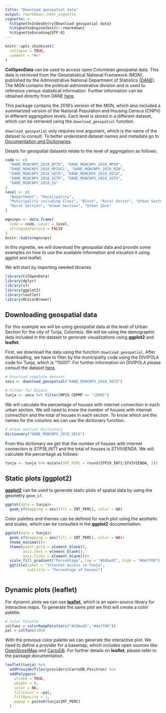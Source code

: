 ```yaml
---
title: "Download geospatial data"
output: rmarkdown::html_vignette
vignette: >
  %\VignetteIndexEntry{Download geospatial data}
  %\VignetteEngine{knitr::rmarkdown}
  %\VignetteEncoding{UTF-8}
---
```


```r
knitr::opts_chunk$set(
  collapse = TRUE,
  comment = "#>"
)
```

**ColOpenData** can be used to access open Colombian geospatial data. This 
data is retrieved from the Geostatistical National Framework (MGN), published by
the Administrative National Department of Statistics
[(DANE)](https://www.dane.gov.co/index.php/en/). The MGN contains the political-administrative division and is used to reference census statistical information. Further information can be obtained directly from DANE [here](https://www.dane.gov.co/index.php/actualidad-dane/5454-el-dane-actualizo-el-marco-geoestadistico-nacional-a-2018).

This package contains the 2018's version of the MGN, which also included a
summarized version of the National Population and Housing Census (CNPV) in
different aggregation levels. Each level is stored in a different dataset, 
which can be retrieved using the `download_geospatial` function.

`download_geospatial` only requires one argument, which is the name of the
dataset to consult. To better understand dataset names and metadata go to [Documentation and Dictionaries](https://epiverse-trace.github.io/ColOpenData/articles/documentation_and_dictionaries.html).

Details for geospatial datasets relate to the level of aggregation as follows:

```r
code <- c(
  "DANE_MGNCNPV_2018_DPTO", "DANE_MGNCNPV_2018_MPIO",
  "DANE_MGNCNPV_2018_MPIOCL", "DANE_MGNCNPV_2018_MZN",
  "DANE_MGNCNPV_2018_SECR", "DANE_MGNCNPV_2018_SECU",
  "DANE_MGNCNPV_2018_SETR", "DANE_MGNCNPV_2018_SETU",
  "DANE_MGNCNPV_2018_ZU"
)
level <- c(
  "Department", "Municipality",
  "Municipality including Class", "Block", "Rural Sector", "Urban Sector",
  "Rural Section", "Urban Section", "Urban Zone"
)

mgncnpv <- data.frame(
  Code = code, Level = level,
  stringsAsFactors = FALSE
)
knitr::kable(mgncnpv)
```

In this vignette, we will download the geospatial data and provide some 
examples on how to use the available information and visualize it using ggplot
and leaflet.

We will start by importing needed libraries
```r
library(ColOpenData)
library(dplyr)
library(sf)
library(ggplot2)
library(leaflet)
library(RColorBrewer)
```

## Downloading geospatial data

For this example we will be using geospatial data at the level of Urban Section for the city of Tunja, Colombia. We will be using the demographic data included in the dataset to generate visualizations using **ggplot2** and **leaflet**.

First, we download the data using the function `download_geospatial`. After downloading, we have to filter by the municipality code using the DIVIPOLA code for Tunja, which is "15001". For further information on DIVIPOLA please consult the dataset [here](https://www.datos.gov.co/widgets/gdxc-w37w).

```r
# Download complete dataset
secu <- download_geospatial("DANE_MGNCNPV_2018_SECU")

# Filter for Boyaca
tunja <- secu %>% filter(MPIO_CDPMP == "15001")
```

We will calculate the percentage of houses with internet connection in each urban section. We will need to know the number of houses with internet connection and the total of houses in each section. To know which are the names for the columns we can use the dictionary function.

```r
# Urban section dictionary
dictionary("DANE_MGNCNPV_2018_SECU")
```

From this dictionary we get that the number of houses with internet connection is *STP19_INT1* and the total of houses is *STVIVIENDA*. We will calculate the percentage as follows:

```r
tunja <- tunja %>% mutate(INT_PERC = round(STP19_INT1/STVIVIENDA, 2))
```

## Static plots (ggplot2)

[**ggplot2**](https://ggplot2.tidyverse.org/) can be used to generate static plots of spatial data by using the geometry `geom_sf`. 

```r
ggplot(data = tunja)+
  geom_sf(mapping = aes(fill = INT_PERC), color = NA)
```

Color palettes and themes can be defined for each plot using the aesthetic and scales, which can be consulted in the **ggplot2** documentation.

```r
ggplot(data = tunja)+
  geom_sf(mapping = aes(fill = INT_PERC), color = NA)+
  theme_minimal()+
  theme(panel.grid = element_blank(),
        axis.text = element_blank(),
        axis.ticks = element_blank())+
  scale_fill_gradient("Percentage", low = "#10bed2", high = "#deff00") +
  ggtitle(label = "Internet access in Tunja",
          subtitle = "Percentage of houses")
  
```

## Dynamic plots (leaflet)

For dynamic plots we can use [**leaflet**](https://rstudio.github.io/leaflet/), which is an open-source library for interactive maps. To generate the same plot we first will create a color palette.
```r
# Color Palette
colfunc = colorRampPalette(c("#10bed2","#deff00"))
pal = colfunc(100)
```

With the previous color palette we can generate the interactive plot. We need to define a provider for a basemap, which includes open sources like [OpenStreetMap](https://www.openstreetmap.org/#map=5/4.632/-74.299) and [CartoDB](https://carto.com/basemaps). For further details on **leaflet**, please refer to the package documentation.

```r
leaflet(tunja) %>%
  addProviderTiles(providers$CartoDB.Positron) %>%
  addPolygons(
    stroke = TRUE,
    weight = 0,
    color = NA,
    fillColor = ~pal,
    fillOpacity = 1,
    popup = paste0(tunja$INT_PERC)
  )
```


